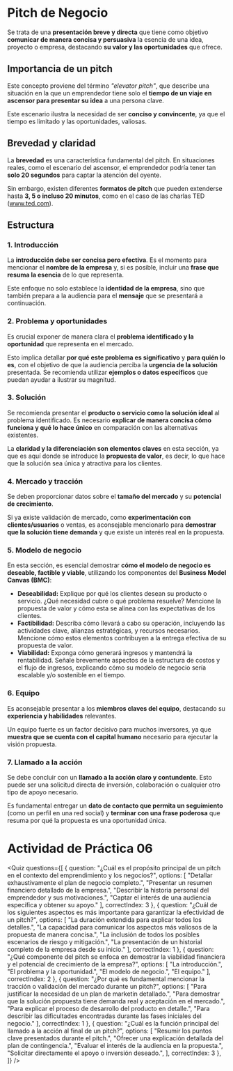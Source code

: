 
# Pitch de Negocio
Se trata de una **presentación breve y directa** que tiene como objetivo **comunicar de manera concisa y persuasiva** la esencia de una idea, proyecto o empresa, destacando **su valor y las oportunidades** que ofrece.

## Importancia de un pitch

Este concepto proviene del término *"elevator pitch"*, que describe una situación en la que un emprendedor tiene solo el **tiempo de un viaje en ascensor para presentar su idea** a una persona clave. 

Este escenario ilustra la necesidad de ser **conciso y convincente**, ya que el tiempo es limitado y las oportunidades, valiosas.

## Brevedad y claridad
La **brevedad** es una característica fundamental del pitch. En situaciones reales, como el escenario del ascensor, el emprendedor podría tener tan **solo 20 segundos** para captar la atención del oyente. 

Sin embargo, existen diferentes **formatos de pitch** que pueden extenderse hasta **3, 5 o incluso 20 minutos**, como en el caso de las charlas TED (www.ted.com). 

## Estructura

### 1. Introducción
La **introducción debe ser concisa pero efectiva**. Es el momento para mencionar el **nombre de la empresa** y, si es posible, incluir una **frase que resuma la esencia** de lo que representa. 

Este enfoque no solo establece la **identidad de la empresa**, sino que también prepara a la audiencia para el **mensaje** que se presentará a continuación.

### 2. Problema y oportunidades
Es crucial exponer de manera clara el **problema identificado y la oportunidad** que representa en el mercado. 

Esto implica detallar **por qué este problema es significativo** y **para quién lo es**, con el objetivo de que la audiencia perciba la **urgencia de la solución** presentada. Se recomienda utilizar **ejemplos o datos específicos** que puedan ayudar a ilustrar su magnitud. 

### 3. Solución
Se recomienda presentar el **producto o servicio como la solución ideal** al problema identificado. Es necesario **explicar de manera concisa cómo funciona y qué lo hace único** en comparación con las alternativas existentes. 

La **claridad y la diferenciación son elementos claves** en esta sección, ya que es aquí donde se introduce la **propuesta de valor**, es decir, lo que hace que la solución sea única y atractiva para los clientes.

### 4. Mercado y tracción
Se deben proporcionar datos sobre el **tamaño del mercado** y su **potencial de crecimiento**. 

Si ya existe validación de mercado, como **experimentación con clientes/usuarios** o ventas, es aconsejable mencionarlo para **demostrar que la solución tiene demanda** y que existe un interés real en la propuesta.

### 5. Modelo de negocio
En esta sección, es esencial demostrar **cómo el modelo de negocio es deseable, factible y viable**, utilizando los componentes del **Business Model Canvas (BMC)**:

- **Deseabilidad:** Explique por qué los clientes desean su producto o servicio. ¿Qué necesidad cubre o qué problema resuelve? Mencione la propuesta de valor y cómo esta se alinea con las expectativas de los clientes.
- **Factibilidad:** Describa cómo llevará a cabo su operación, incluyendo las actividades clave, alianzas estratégicas, y recursos necesarios. Mencione cómo estos elementos contribuyen a la entrega efectiva de su propuesta de valor.
- **Viabilidad:** Exponga cómo generará ingresos y mantendrá la rentabilidad. Señale brevemente aspectos de la estructura de costos y el flujo de ingresos, explicando cómo su modelo de negocio sería escalable y/o sostenible en el tiempo.

### 6. Equipo
Es aconsejable presentar a los **miembros claves del equipo**, destacando su **experiencia y habilidades** relevantes. 

Un equipo fuerte es un factor decisivo para muchos inversores, ya que **muestra que se cuenta con el capital humano** necesario para ejecutar la visión propuesta.

### 7. Llamado a la acción
Se debe concluir con un **llamado a la acción claro y contundente**. Esto puede ser una solicitud directa de inversión, colaboración o cualquier otro tipo de apoyo necesario. 

Es fundamental entregar un **dato de contacto que permita un seguimiento** (como un perfil en una red social) y **terminar con una frase poderosa** que resuma por qué la propuesta es una oportunidad única.

# Actividad de Práctica 06

<Quiz questions={[
	{
		question: "¿Cuál es el propósito principal de un pitch en el contexto del emprendimiento y los negocios?",
		options: [
			"Detallar exhaustivamente el plan de negocio completo.",
			"Presentar un resumen financiero detallado de la empresa.",
			"Describir la historia personal del emprendedor y sus motivaciones.",
			"Captar el interés de una audiencia específica y obtener su apoyo."
		],
		correctIndex: 3
	},
    {
		question: "¿Cuál de los siguientes aspectos es más importante para garantizar la efectividad de un pitch?",
		options: [
			"La duración extendida para explicar todos los detalles.",
			"La capacidad para comunicar los aspectos más valiosos de la propuesta de manera concisa.",
			"La inclusión de todos los posibles escenarios de riesgo y mitigación.",
			"La presentación de un historial completo de la empresa desde su inicio."
		],
		correctIndex: 1
	},
    {
		question: "¿Qué componente del pitch se enfoca en demostrar la viabilidad financiera y el potencial de crecimiento de la empresa?",
		options: [
			"La introducción.",
			"El problema y la oportunidad.",
			"El modelo de negocio.",
			"El equipo."
		],
		correctIndex: 2
	},
    {
		question: "¿Por qué es fundamental mencionar la tracción o validación del mercado durante un pitch?",
		options: [
			"Para justificar la necesidad de un plan de marketin detallado.",
			"Para demostrar que la solución propuesta tiene demanda real y aceptación en el mercado.",
			"Para explicar el proceso de desarrollo del producto en detalle.",
			"Para describir las dificultades encontradas durante las fases iniciales del negocio."
		],
		correctIndex: 1
	},
    {
		question: "¿Cuál es la función principal del llamado a la acción al final de un pitch?",
		options: [
			"Resumir los puntos clave presentados durante el pitch.",
			"Ofrecer una explicación detallada del plan de contingencia.",
			"Evaluar el interés de la audiencia en la propuesta.",
			"Solicitar directamente el apoyo o inversión deseado.",
		],
		correctIndex: 3
	},
]} />